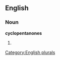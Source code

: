
==English==

===Noun===
'''cyclopentanones'''

# {{plural of|[[cyclopentanone]]}}

[[Category:English plurals]]